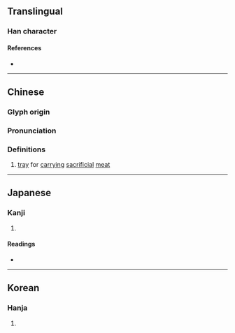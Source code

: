 {{character info}}
==Translingual==

===Han character===
{{Han char|rn=75|rad=木|as=07|sn=11|four=43911|canj=DJMU|ids=⿰木完}}

====References====
* {{Han ref|kx=0530.040|dkj=14865|dj=0918.030|hdz=21221.020|uh=68A1|ud=26785|bh=B1FB|bd=45563}}

----

==Chinese==
{{zh-forms}}

===Glyph origin===
{{Han etym}}

===Pronunciation===
{{zh-pron
|m=hún
|c=fun2
|mc=y
|oc=y
|ma=
|cat=n
}}
{{zh-attn-split}}

===Definitions===
{{zh-hanzi}}

# [[tray]] for [[carry]]ing [[sacrificial]] [[meat]]

----

==Japanese==

===Kanji===
{{ja-kanji|grade=|rs=木07}}

# {{rfdef|ja|sort=木07}}

====Readings====
* {{ja-readings|on=[[かん]] (kan), [[がん]] (gan), [[こん]] (kon), [[ごん]] (gon)|kun=[[まないた]] (manaita), [[たきぎ]] (takigi)}}

----

==Korean==

===Hanja===
{{ko-hanja|hangeul=완|eumhun=|rv=wan|mr=wan|y=wan}}

# {{rfdef|ko|sort=木07}}